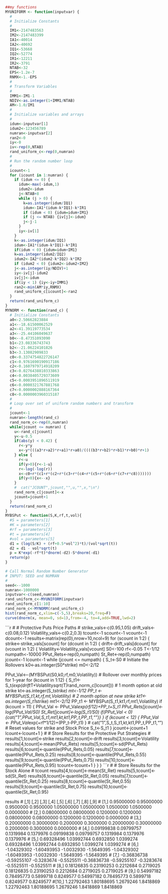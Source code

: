 
```r
##my functions
MYUNIFORM <- function(inputvar) {
  #
  # Initialize Constants
  #
  IM1<-2147483563
  IM2<-2147483399
  IA1<-40014
  IA2<-40692
  IQ1<-53668
  IQ2<-52774
  IR1<-12211
  IR2<-3791
  NTAB<-32
  EPS<-1.2e-7
  RNMX<-1.-EPS
  #
  # Transform Variables
  #
  IMM1<-IM1-1
  NDIV<-as.integer(1+IMM1/NTAB)
  AM<-1.0/IM1
  #
  # Initialize variables and arrays
  #
  idum<-inputvar[1]
  idum2<-123456789
  numran<-inputvar[2]
  ran2<-0
  iy<-0
  iv<-rep(0,NTAB)
  rand_uniform_c<-rep(0,numran)
  #
  # Run the random number loop
  #  
  icount<-1
  for (icount in 1:numran) {
    if (idum <= 0) {
      idum<-max(-idum,1)
      idum2<-idum
      j<-NTAB+8
      while (j > 0) {
        k=as.integer(idum/IQ1)
        idum<-IA1*(idum-k*IQ1)-k*IR1
        if (idum < 0) {idum=idum+IM1}
        if (j <= NTAB) {iv[j]<-idum}
        j<-j-1
      }
      iy<-iv[1]
    }
    k<-as.integer(idum/IQ1)
    idum<-IA1*(idum-k*IQ1)-k*IR1
    if(idum < 0) {idum=idum+IM1}
    k=as.integer(idum2/IQ2)
    idum2<-IA2*(idum2-k*IQ2)-k*IR2 
    if (idum2 < 0) {idum2<-idum2+IM2}
    j<-as.integer(iy/NDIV)+1
    iy<-iv[j]-idum2
    iv[j]<-idum
    if(iy < 1) {iy<-iy+IMM1}
    ran2<-min(AM*iy,RNMX)
    rand_uniform_c[icount]<-ran2
  }
  return(rand_uniform_c)
}
MYNORM <- function(rand_c) {
  # Initialize Constants
  a0<-2.50662823884
  a1<--18.61500062529
  a2<-41.39119773534
  a3<--25.44106049637
  b0<--8.47351093090
  b1<-23.08336743743
  b2<--21.06224101826
  b3<-3.13082909833
  c0<-0.3374754822726147
  c1<-0.9761690190917186
  c2<-0.1607979714918209
  c3<-0.0276438810333863
  c4<-0.0038405729373609
  c5<-0.0003951896511919
  c6<-0.0000321767881768
  c7<-0.0000002888167364
  c8<-0.0000003960315187
  #
  # Loop over set of uniform random numbers and transform
  #
  jcount<-1
  numran<-length(rand_c)
  rand_norm_c<-rep(0,numran)
  while(jcount <= numran) {
    u<-rand_c[jcount]
    y<-u-0.5
    if(abs(y) < 0.42) {
      r<-y*y
      x<-y*(((a3*r+a2)*r+a1)*r+a0)/((((b3*r+b2)*r+b1)*r+b0)*r+1)
    } else {
      r<-u
      if(y>0){r<-1-u}
      r<-log(-log(r))
      x<-c0+r*(c1+r*(c2+r*(c3+r*(c4+r*(c5+r*(c6+r*(c7+r*c8)))))))
      if(y<0){x<--x}
    }
    #  cat("JCOUNT",jcount,"",u,"",x,"\n")
    rand_norm_c[jcount]<-x
    jcount=jcount+1
  }
  return(rand_norm_c)
}
MYBSPut <- function(S,K,rf,t,vol){
  #S = parameters[1]
  #K = parameters[2]
  #rf = parameters[3]
  #t = parameters[4]
  #vol = parameters[5]
  d1 = (log(S/K) + (rf+0.5*vol^2)*t)/(vol*sqrt(t))
  d2 = d1 - vol*sqrt(t)
  p = K*exp(-rf*t)*dnorm(-d2)-S*dnorm(-d1)
  return(p)
}
```
```r
# Call Normal Random Number Generator
# INPUT: SEED and NUMRAN
#
seed<--1000
numran<-1000000
inputvar<-c(seed,numran)
rand_uniform_c<-MYUNIFORM(inputvar)
rand_uniform_c[1:10]
rand_norm_c<-MYNORM(rand_uniform_c)
hist(rand_norm_c,xlim=c(-5,5),breaks=20,freq=F)
curve(dnorm(x, mean=0, sd=1),from=-4, to=4,add=TRUE,lwd=2)
```
```r
#
# Protective Puts Price Paths 
#
strike_vals<-c(0.95,1.05)
drift_vals<-c(0.08,0.12)
Volatility_vals<-c(0.2,0.3)
tcount<-1
scount<-1
vcount<-1
dcount<-1
results<-matrix(rep(0),nrow=10,ncol=9)
for (scount in 1:2) {
strike<-strike_vals[scount]
for (dcount in 1:2) {
drift<-drift_vals[dcount]
for (vcount in 1:2) {
Volatility<-Volatility_vals[vcount]
S0<-100
rf<-0.05
T<-1/12
numpath<-10000
PPut_Rets<-rep(0,numpath)
St_Ret<-rep(0,numpath)
jcount<-1
lcount<-1
while (jcount <= numpath) {
  S_t<-S0
# Initiate the Rollovers
  k0<-as.integer(S0*strike)
  m0<-2/12
  
  PPut_Val<--(MYBSPut(S0,k0,rf,m0,Volatility))
# Rollover over monthly prices for 1-year
    for (kcount in 1:12) {
    S_t1<-S_t*(exp(drift*T+Volatility*sqrt(T)*rand_norm_c[lcount]))
    # 1 month option at old strike
    kt<-as.integer(S_t*strike)
    mt<-1/12
    PP_t <- MYBSPut(S_t1,kt,rf,mt,Volatility)
    # 2 month option at new strike
    kt1<-as.integer(S_t1*strike)
    mt1<-2/12
    PP_t1 <- MYBSPut(S_t1,kt1,rf,mt1,Volatility)
    if (kcount > 11) {
      PPut_Val <- PPut_Val*exp(rf/12)+PP_t+S_t1
      PPut_Rets[jcount]<-log(PPut_Val/S0)
      St_Ret[jcount]<-log(S_t1/S0)
      if(PPut_Val < 0) {cat("1",PPut_Val,S_t1,mt1,kt,kt1,PP_t,PP_t1,"\n")}
      }
    if (kcount < 12) {
      PPut_Val <- PPut_Val*exp(+rf*1/12)+(PP_t-PP_t1)
      }
#    cat("1",S_t,S_t1,kt,kt1,PP_t,PP_t1,"\n")
# Reset values for strike and Stock Price
    S_t<-S_t1
    }
  jcount<-jcount+1
  lcount<-lcount+1
}
#
# Store Results for the Protective Put Strategies
#
results[1,tcount]<-strike
results[2,tcount]<-drift
results[3,tcount]<-Volatility
results[4,tcount]<-mean(PPut_Rets)
results[5,tcount]<-sd(PPut_Rets)
results[6,tcount]<-quantile(PPut_Rets,0.05)
results[7,tcount]<-quantile(PPut_Rets,0.25)
results[8,tcount]<-quantile(PPut_Rets,0.55)
results[9,tcount]<-quantile(PPut_Rets,0.75)
results[10,tcount]<-quantile(PPut_Rets,0.95)
tcount<-tcount+1
}
}
}
```r
#
# Store Results for the Stock Alone
#
tcount
results[4,tcount]<-mean(St_Ret)
results[5,tcount]<-sd(St_Ret)
results[6,tcount]<-quantile(St_Ret,0.05)
results[7,tcount]<-quantile(St_Ret,0.25)
results[8,tcount]<-quantile(St_Ret,0.55)
results[9,tcount]<-quantile(St_Ret,0.75)
results[10,tcount]<-quantile(St_Ret,0.95)

results
#            [,1]        [,2]       [,3]       [,4]        [,5]        [,6]       [,7]       [,8]       [,9]
# [1,]  0.95000000  0.95000000  0.9500000  0.9500000  1.05000000  1.05000000  1.0500000  1.0500000  0.0000000
# [2,]  0.08000000  0.08000000  0.1200000  0.1200000  0.08000000  0.08000000  0.1200000  0.1200000  0.0000000
# [3,]  0.20000000  0.30000000  0.2000000  0.3000000  0.20000000  0.30000000  0.2000000  0.3000000  0.0000000
# [4,]  0.09199838  0.09799757  0.1319984  0.1379976  0.09199838  0.09799757  0.1319984  0.1379976  0.1379976
# [5,]  0.69328496  1.03992744  0.6932850  1.0399274  0.69328496  1.03992744  0.6932850  1.0399274  1.0399274
# [6,] -1.04329302 -1.60493953 -1.0032930 -1.5649395 -1.04329302 -1.60493953 -1.0032930 -1.5649395 -1.5649395
# [7,] -0.36836738 -0.59255107 -0.3283674 -0.5525511 -0.36836738 -0.59255107 -0.3283674 -0.5525511 -0.5525511
# [8,]  0.18126835  0.23190253  0.2212684  0.2719025  0.18126835  0.23190253  0.2212684  0.2719025  0.2719025
# [9,]  0.54997182  0.78495773  0.5899718  0.8249577  0.54997182  0.78495773  0.5899718  0.8249577  0.8249577
#[10,]  1.22792463  1.80188695  1.2679246  1.8418869  1.22792463  1.80188695  1.2679246  1.8418869  1.8418869
